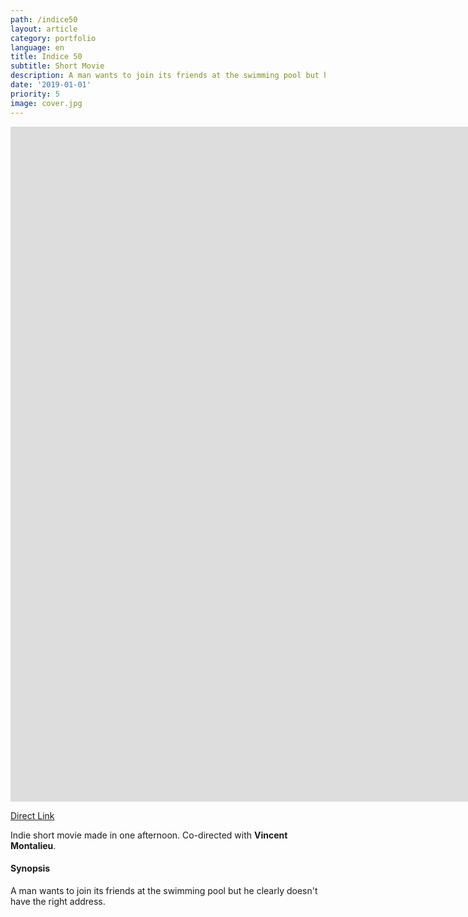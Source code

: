 ```yaml
---
path: /indice50
layout: article
category: portfolio
language: en
title: Indice 50
subtitle: Short Movie
description: A man wants to join its friends at the swimming pool but he clearly doesn't have the right address.
date: '2019-01-01'
priority: 5
image: cover.jpg
---
```


<iframe
  src="https://www.youtube.com/embed/5gkkIeeAuSU?rel=0"
  frameborder="0"
  allowfullscreen
  width="1920"
  height="1080"
></iframe>

[Direct Link](https://www.youtube.com/watch?v=5gkkIeeAuSU)

Indie short movie made in one afternoon. Co-directed with **Vincent Montalieu**.

#### Synopsis

A man wants to join its friends at the swimming pool but he clearly doesn't have the right address.
